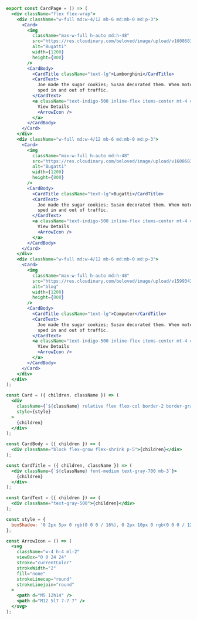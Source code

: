 ```jsx
export const CardPage = () => (
  <div className="flex flex-wrap">
    <div className="w-full md:w-4/12 mb-6 md:mb-0 md:p-3">
      <Card>
        <img
          className="max-w-full h-auto md:h-48"
          src="https://res.cloudinary.com/beloved/image/upload/v1608683063/Assets/lamborghini_mxb2j7.jpg"
          alt="Bugatti"
          width={1200}
          height={800}
        />
        <CardBody>
          <CardTitle className="text-lg">Lamborghini</CardTitle>
          <CardText>
            Joe made the sugar cookies; Susan decorated them. When motorists
            sped in and out of traffic.
          </CardText>
          <a className="text-indigo-500 inline-flex items-center mt-4 cursor-pointer">
            View Details
            <ArrowIcon />
          </a>
        </CardBody>
      </Card>
    </div>
    <div className="w-full md:w-4/12 mb-6 md:mb-0 md:p-3">
      <Card>
        <img
          className="max-w-full h-auto md:h-48"
          src="https://res.cloudinary.com/beloved/image/upload/v1608683147/Assets/bugatti-cars-7-free-car-hd-wallpaper_j4xyj6.jpg"
          alt="Bugatti"
          width={1200}
          height={800}
        />
        <CardBody>
          <CardTitle className="text-lg">Bugatti</CardTitle>
          <CardText>
            Joe made the sugar cookies; Susan decorated them. When motorists
            sped in and out of traffic.
          </CardText>
          <a className="text-indigo-500 inline-flex items-center mt-4 cursor-pointer">
            View Details
            <ArrowIcon />
          </a>
        </CardBody>
      </Card>
    </div>
    <div className="w-full md:w-4/12 mb-6 md:mb-0 md:p-3">
      <Card>
        <img
          className="max-w-full h-auto md:h-48"
          src="https://res.cloudinary.com/beloved/image/upload/v1599343428/Assets/3_znyzrd.jpg"
          alt="blog"
          width={1200}
          height={800}
        />
        <CardBody>
          <CardTitle className="text-lg">Computer</CardTitle>
          <CardText>
            Joe made the sugar cookies; Susan decorated them. When motorists
            sped in and out of traffic.
          </CardText>
          <a className="text-indigo-500 inline-flex items-center mt-4 cursor-pointer">
            View Details
            <ArrowIcon />
          </a>
        </CardBody>
      </Card>
    </div>
  </div>
);

const Card = ({ children, className }) => (
  <div
    className={`${className} relative flex flex-col border-2 border-gray-200 rounded-lg`}
    style={style}
  >
    {children}
  </div>
);

const CardBody = ({ children }) => (
  <div className="block flex-grow flex-shrink p-5">{children}</div>
);

const CardTitle = ({ children, className }) => (
  <div className={`${className} font-medium text-gray-700 mb-3`}>
    {children}
  </div>
);

const CardText = ({ children }) => (
  <div className="text-gray-500">{children}</div>
);

const style = {
  boxShadow: '0 2px 5px 0 rgb(0 0 0 / 16%), 0 2px 10px 0 rgb(0 0 0 / 12%)',
};

const ArrowIcon = () => (
  <svg
    className="w-4 h-4 ml-2"
    viewBox="0 0 24 24"
    stroke="currentColor"
    strokeWidth="2"
    fill="none"
    strokeLinecap="round"
    strokeLinejoin="round"
  >
    <path d="M5 12h14" />
    <path d="M12 5l7 7-7 7" />
  </svg>
);
```
